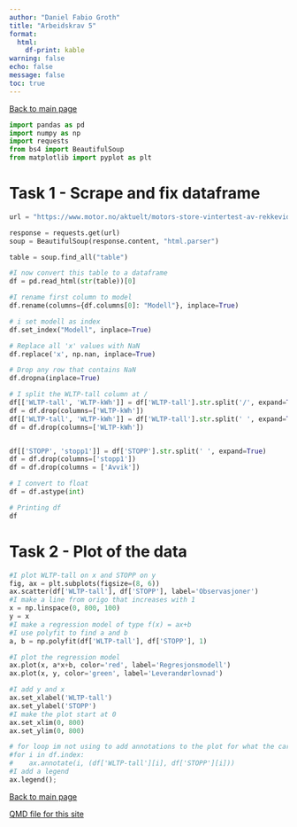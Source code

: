 ```yaml
---
author: "Daniel Fabio Groth"
title: "Arbeidskrav 5"
format:
  html:
    df-print: kable
warning: false
echo: false
message: false
toc: true
---
```


[Back to main page](https://danielfabiog.github.io/SOK-1005/)

```python
import pandas as pd
import numpy as np
import requests
from bs4 import BeautifulSoup
from matplotlib import pyplot as plt
```

# Task 1 - Scrape and fix dataframe

```python
url = "https://www.motor.no/aktuelt/motors-store-vintertest-av-rekkevidde-pa-elbiler/217132"

response = requests.get(url)
soup = BeautifulSoup(response.content, "html.parser")

table = soup.find_all("table")

#I now convert this table to a dataframe
df = pd.read_html(str(table))[0]

#I rename first column to model
df.rename(columns={df.columns[0]: "Modell"}, inplace=True)

# i set modell as index
df.set_index("Modell", inplace=True)

# Replace all 'x' values with NaN
df.replace('x', np.nan, inplace=True)

# Drop any row that contains NaN
df.dropna(inplace=True)

# I split the WLTP-tall column at /
df[['WLTP-tall', 'WLTP-kWh']] = df['WLTP-tall'].str.split('/', expand=True)
df = df.drop(columns=['WLTP-kWh'])
df[['WLTP-tall', 'WLTP-kWh']] = df['WLTP-tall'].str.split(' ', expand=True)
df = df.drop(columns=['WLTP-kWh'])


df[['STOPP', 'stopp1']] = df['STOPP'].str.split(' ', expand=True)
df = df.drop(columns=['stopp1'])
df = df.drop(columns = ['Avvik'])

# I convert to float
df = df.astype(int)

# Printing df
df
```

# Task 2 - Plot of the data

```python
#I plot WLTP-tall on x and STOPP on y
fig, ax = plt.subplots(figsize=(8, 6))
ax.scatter(df['WLTP-tall'], df['STOPP'], label='Observasjoner')
#I make a line from origo that increases with 1
x = np.linspace(0, 800, 100)
y = x
#I make a regression model of type f(x) = ax+b
#I use polyfit to find a and b
a, b = np.polyfit(df['WLTP-tall'], df['STOPP'], 1)

#I plot the regression model
ax.plot(x, a*x+b, color='red', label='Regresjonsmodell')
ax.plot(x, y, color='green', label='Leverandørlovnad')

#I add y and x
ax.set_xlabel('WLTP-tall')
ax.set_ylabel('STOPP')
#I make the plot start at 0
ax.set_xlim(0, 800)
ax.set_ylim(0, 800)

# for loop im not using to add annotations to the plot for what the cars are
#for i in df.index:
#    ax.annotate(i, (df['WLTP-tall'][i], df['STOPP'][i]))
#I add a legend
ax.legend();
```

[Back to main page](https://danielfabiog.github.io/SOK-1005/)

[QMD file for this site](https://github.com/DanielFabioG/SOK-1005/blob/main/Assignments/Assignment5.qmd)
